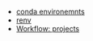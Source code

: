 - [conda environemnts](https://docs.conda.io/projects/conda/en/latest/user-guide/tasks/manage-environments.html)
- [renv](https://blog.rstudio.com/2019/11/06/renv-project-environments-for-r/)
- [Workflow: projects](http://r4ds.had.co.nz/workflow-projects.html)
